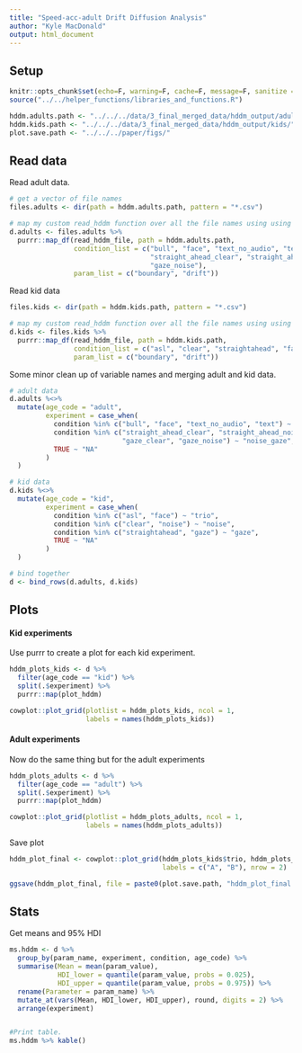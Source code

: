 ```yaml
---
title: "Speed-acc-adult Drift Diffusion Analysis"
author: "Kyle MacDonald"
output: html_document
---
```


## Setup

```r
knitr::opts_chunk$set(echo=F, warning=F, cache=F, message=F, sanitize = T)
source("../../helper_functions/libraries_and_functions.R")
```

```r
hddm.adults.path <- "../../../data/3_final_merged_data/hddm_output/adults/"
hddm.kids.path <- "../../../data/3_final_merged_data/hddm_output/kids/"
plot.save.path <- "../../../paper/figs/"
```

## Read data

Read adult data.

```r
# get a vector of file names
files.adults <- dir(path = hddm.adults.path, pattern = "*.csv") 

# map my custom read_hddm function over all the file names using using purrr
d.adults <- files.adults %>% 
  purrr::map_df(read_hddm_file, path = hddm.adults.path, 
                condition_list = c("bull", "face", "text_no_audio", "text",
                                   "straight_ahead_clear", "straight_ahead_noise", "gaze_clear",
                                   "gaze_noise"), 
                param_list = c("boundary", "drift")) 
```

Read kid data

```r
files.kids <- dir(path = hddm.kids.path, pattern = "*.csv") 

# map my custom read_hddm function over all the file names using using purrr
d.kids <- files.kids %>% 
  purrr::map_df(read_hddm_file, path = hddm.kids.path, 
                condition_list = c("asl", "clear", "straightahead", "face", "gaze", "noise"), 
                param_list = c("boundary", "drift")) 
```

Some minor clean up of variable names and merging adult and kid data.

```r
# adult data
d.adults %<>% 
  mutate(age_code = "adult", 
         experiment = case_when(
           condition %in% c("bull", "face", "text_no_audio", "text") ~ "text",
           condition %in% c("straight_ahead_clear", "straight_ahead_noise", 
                            "gaze_clear", "gaze_noise") ~ "noise_gaze",
           TRUE ~ "NA"
         )
  )

# kid data
d.kids %<>% 
  mutate(age_code = "kid", 
         experiment = case_when(
           condition %in% c("asl", "face") ~ "trio",
           condition %in% c("clear", "noise") ~ "noise",
           condition %in% c("straightahead", "gaze") ~ "gaze",
           TRUE ~ "NA"
         )
  )

# bind together
d <- bind_rows(d.adults, d.kids)
```

## Plots

#### Kid experiments

Use purrr to create a plot for each kid experiment. 

```r
hddm_plots_kids <- d %>% 
  filter(age_code == "kid") %>% 
  split(.$experiment) %>% 
  purrr::map(plot_hddm)

cowplot::plot_grid(plotlist = hddm_plots_kids, ncol = 1, 
                   labels = names(hddm_plots_kids))
```

#### Adult experiments

Now do the same thing but for the adult experiments

```r
hddm_plots_adults <- d %>% 
  filter(age_code == "adult") %>% 
  split(.$experiment) %>% 
  purrr::map(plot_hddm)

cowplot::plot_grid(plotlist = hddm_plots_adults, ncol = 1, 
                   labels = names(hddm_plots_adults))
```

Save plot

```r
hddm_plot_final <- cowplot::plot_grid(hddm_plots_kids$trio, hddm_plots_adults$text, 
                                      labels = c("A", "B"), nrow = 2)

ggsave(hddm_plot_final, file = paste0(plot.save.path, "hddm_plot_final.png"), width=4, height=4)
```

## Stats

Get means and 95% HDI

```r
ms.hddm <- d %>% 
  group_by(param_name, experiment, condition, age_code) %>% 
  summarise(Mean = mean(param_value),
            HDI_lower = quantile(param_value, probs = 0.025),
            HDI_upper = quantile(param_value, probs = 0.975)) %>% 
  rename(Parameter = param_name) %>% 
  mutate_at(vars(Mean, HDI_lower, HDI_upper), round, digits = 2) %>% 
  arrange(experiment)


#Print table.
ms.hddm %>% kable()
```


